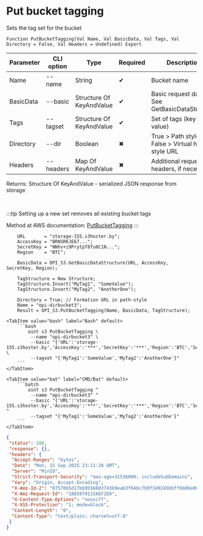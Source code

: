 ﻿---
sidebar_position: 7
description: Put bucket tagging and other functions to work with S3 in the Open Integration Package, a free open-source integration library for 1C:Enterprise 8, OneScript and CLI
keywords: [1C, 1С, 1С:Enterprise, 1С:Enterprise 8.3, API, Integration, Services, Exchange, OneScript, CLI, S3]
---


# Put bucket tagging
 Sets the tag set for the bucket



`Function PutBucketTagging(Val Name, Val BasicData, Val Tags, Val Directory = False, Val Headers = Undefined) Export`

  | Parameter | CLI option | Type | Required | Description |
  |-|-|-|-|-|
  | Name | --name | String | &#x2714; | Bucket name |
  | BasicData | --basic | Structure Of KeyAndValue | &#x2714; | Basic request data. See GetBasicDataStructure |
  | Tags | --tagset | Structure Of KeyAndValue | &#x2714; | Set of tags (key and value) |
  | Directory | --dir | Boolean | &#x2716; | True > Path style URL, False > Virtual hosted style URL |
  | Headers | --headers | Map Of KeyAndValue | &#x2716; | Additional request headers, if necessary |

  
  Returns:  Structure Of KeyAndValue - serialized JSON response from storage

<br/>

:::tip
Setting up a new set removes all existing bucket tags

Method at AWS documentation: [PutBucketTagging](https://docs.aws.amazon.com/AmazonS3/latest/API/API_PutBucketTagging.html)
:::
<br/>



```bsl title="1C:Enterprise/OneScript code example"
    URL       = "storage-155.s3hoster.by";
    AccessKey = "BRN5RKJE67...";
    SecretKey = "NNhv+i9PrytpT8Tu0C1N...";
    Region    = "BTC";

    BasicData = OPI_S3.GetBasicDataStructure(URL, AccessKey, SecretKey, Region);

    TagStructure = New Structure;
    TagStructure.Insert("MyTag1", "SomeValue");
    TagStructure.Insert("MyTag2", "AnotherOne");

    Directory = True; // Formation URL in path-style
    Name = "opi-dirbucket3";
    Result = OPI_S3.PutBucketTagging(Name, BasicData, TagStructure);
```
 

 <Tabs>
  
    <TabItem value="bash" label="Bash" default>
        ```bash
            oint s3 PutBucketTagging \
             --name "opi-dirbucket3" \
             --basic "{'URL':'storage-155.s3hoster.by','AccessKey':'***','SecretKey':'***','Region':'BTC','Service':'s3'}" \
             --tagset "{'MyTag1':'SomeValue','MyTag2':'AnotherOne'}"
        ```
    </TabItem>
  
    <TabItem value="bat" label="CMD/Bat" default>
        ```batch
            oint s3 PutBucketTagging ^
             --name "opi-dirbucket3" ^
             --basic "{'URL':'storage-155.s3hoster.by','AccessKey':'***','SecretKey':'***','Region':'BTC','Service':'s3'}" ^
             --tagset "{'MyTag1':'SomeValue','MyTag2':'AnotherOne'}"
        ```
    </TabItem>
</Tabs>


```json title="Result"
{
 "status": 200,
 "response": {},
 "headers": {
  "Accept-Ranges": "bytes",
  "Date": "Mon, 15 Sep 2025 23:11:20 GMT",
  "Server": "MinIO",
  "Strict-Transport-Security": "max-age=31536000; includeSubDomains",
  "Vary": "Origin, Accept-Encoding",
  "X-Amz-Id-2": "0757065d17b69556603743b9ea63f04bc7b9f349245bbff6b0ba901258e9c169",
  "X-Amz-Request-Id": "1865979115AEF2E0",
  "X-Content-Type-Options": "nosniff",
  "X-XSS-Protection": "1; mode=block",
  "Content-Length": "0",
  "Content-Type": "text/plain; charset=utf-8"
 }
}
```
